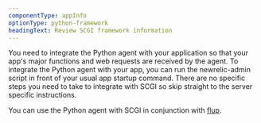 ```yaml
---
componentType: appInfo
optionType: python-framework
headingText: Review SCGI framework information
---
```


You need to integrate the Python agent with your application so that your app's major functions and web requests are received by the agent. To integrate the Python agent with your app, you can run the newrelic-admin script in front of your usual app startup command. There are no specific steps you need to take to integrate with SCGI so skip straight to the server specific instructions.

You can use the Python agent with SCGI in conjunction with [flup](https://pypi.python.org/pypi/flup).